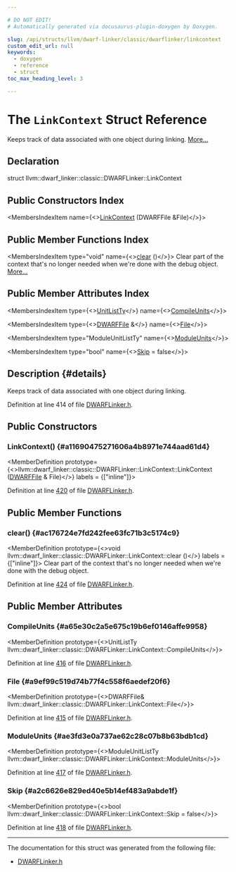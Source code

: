 ```yaml
---

# DO NOT EDIT!
# Automatically generated via docusaurus-plugin-doxygen by Doxygen.

slug: /api/structs/llvm/dwarf-linker/classic/dwarflinker/linkcontext
custom_edit_url: null
keywords:
  - doxygen
  - reference
  - struct
toc_max_heading_level: 3

---
```





# The `LinkContext` Struct Reference

<DoxygenPage pluginConfig={pluginConfig}>

Keeps track of data associated with one object during linking. <a href="#details">More...</a>

## Declaration

<CodeBlock>struct llvm::dwarf_linker::classic::DWARFLinker::LinkContext</CodeBlock>

## Public Constructors Index

<MembersIndex>

<MembersIndexItem
  name={<><a href="#a11690475271606a4b8971e744aad61d4">LinkContext</a> (DWARFFile &amp;File)</>}>
</MembersIndexItem>

</MembersIndex>

## Public Member Functions Index

<MembersIndex>

<MembersIndexItem
  type="void"
  name={<><a href="#ac176724e7fd242fee63fc71b3c5174c9">clear</a> ()</>}>
Clear part of the context that&#39;s no longer needed when we&#39;re done with the debug object. <a href="#ac176724e7fd242fee63fc71b3c5174c9">More...</a>
</MembersIndexItem>

</MembersIndex>

## Public Member Attributes Index

<MembersIndex>

<MembersIndexItem
  type={<><a href="/docs/api/namespaces/llvm/dwarf-linker/classic/#a15dd9ce2c2728a22611f39c0fdfce567">UnitListTy</a></>}
  name={<><a href="#a65e30c2a5e675c19b6ef0146affe9958">CompileUnits</a></>}>
</MembersIndexItem>

<MembersIndexItem
  type={<><a href="/docs/api/classes/llvm/dwarf-linker/dwarffile">DWARFFile</a> &amp;</>}
  name={<><a href="#a9ef99c519d74b77f4c558f6aedef20f6">File</a></>}>
</MembersIndexItem>

<MembersIndexItem
  type="ModuleUnitListTy"
  name={<><a href="#ae3fd3e0a737ae62c28c07b8b63bdb1cd">ModuleUnits</a></>}>
</MembersIndexItem>

<MembersIndexItem
  type="bool"
  name={<><a href="#a2c6626e829ed40e5b14ef483a9abde1f">Skip</a> = false</>}>
</MembersIndexItem>

</MembersIndex>

## Description {#details}

Keeps track of data associated with one object during linking.

Definition at line 414 of file <a href="/docs/api/files/include/include/llvm/include/llvm/dwarflinker/include/llvm/dwarflinker/classic/dwarflinker-h">DWARFLinker.h</a>.

<SectionDefinition>

## Public Constructors

### LinkContext() {#a11690475271606a4b8971e744aad61d4}

<MemberDefinition
  prototype={<>llvm::dwarf&#95;linker::classic::DWARFLinker::LinkContext::LinkContext (<a href="/docs/api/classes/llvm/dwarf-linker/dwarffile">DWARFFile</a> &amp; File)</>}
  labels = {["inline"]}>

Definition at line <a href="/docs/api/files/include/include/llvm/include/llvm/dwarflinker/include/llvm/dwarflinker/classic/dwarflinker-h/#l00420">420</a> of file <a href="/docs/api/files/include/include/llvm/include/llvm/dwarflinker/include/llvm/dwarflinker/classic/dwarflinker-h">DWARFLinker.h</a>.
</MemberDefinition>

</SectionDefinition>

<SectionDefinition>

## Public Member Functions

### clear() {#ac176724e7fd242fee63fc71b3c5174c9}

<MemberDefinition
  prototype={<>void llvm::dwarf&#95;linker::classic::DWARFLinker::LinkContext::clear ()</>}
  labels = {["inline"]}>
Clear part of the context that&#39;s no longer needed when we&#39;re done with the debug object.

Definition at line <a href="/docs/api/files/include/include/llvm/include/llvm/dwarflinker/include/llvm/dwarflinker/classic/dwarflinker-h/#l00424">424</a> of file <a href="/docs/api/files/include/include/llvm/include/llvm/dwarflinker/include/llvm/dwarflinker/classic/dwarflinker-h">DWARFLinker.h</a>.
</MemberDefinition>

</SectionDefinition>

<SectionDefinition>

## Public Member Attributes

### CompileUnits {#a65e30c2a5e675c19b6ef0146affe9958}

<MemberDefinition
  prototype={<>UnitListTy llvm::dwarf&#95;linker::classic::DWARFLinker::LinkContext::CompileUnits</>}>

Definition at line <a href="/docs/api/files/include/include/llvm/include/llvm/dwarflinker/include/llvm/dwarflinker/classic/dwarflinker-h/#l00416">416</a> of file <a href="/docs/api/files/include/include/llvm/include/llvm/dwarflinker/include/llvm/dwarflinker/classic/dwarflinker-h">DWARFLinker.h</a>.
</MemberDefinition>

### File {#a9ef99c519d74b77f4c558f6aedef20f6}

<MemberDefinition
  prototype={<>DWARFFile&amp; llvm::dwarf&#95;linker::classic::DWARFLinker::LinkContext::File</>}>

Definition at line <a href="/docs/api/files/include/include/llvm/include/llvm/dwarflinker/include/llvm/dwarflinker/classic/dwarflinker-h/#l00415">415</a> of file <a href="/docs/api/files/include/include/llvm/include/llvm/dwarflinker/include/llvm/dwarflinker/classic/dwarflinker-h">DWARFLinker.h</a>.
</MemberDefinition>

### ModuleUnits {#ae3fd3e0a737ae62c28c07b8b63bdb1cd}

<MemberDefinition
  prototype={<>ModuleUnitListTy llvm::dwarf&#95;linker::classic::DWARFLinker::LinkContext::ModuleUnits</>}>

Definition at line <a href="/docs/api/files/include/include/llvm/include/llvm/dwarflinker/include/llvm/dwarflinker/classic/dwarflinker-h/#l00417">417</a> of file <a href="/docs/api/files/include/include/llvm/include/llvm/dwarflinker/include/llvm/dwarflinker/classic/dwarflinker-h">DWARFLinker.h</a>.
</MemberDefinition>

### Skip {#a2c6626e829ed40e5b14ef483a9abde1f}

<MemberDefinition
  prototype={<>bool llvm::dwarf&#95;linker::classic::DWARFLinker::LinkContext::Skip = false</>}>

Definition at line <a href="/docs/api/files/include/include/llvm/include/llvm/dwarflinker/include/llvm/dwarflinker/classic/dwarflinker-h/#l00418">418</a> of file <a href="/docs/api/files/include/include/llvm/include/llvm/dwarflinker/include/llvm/dwarflinker/classic/dwarflinker-h">DWARFLinker.h</a>.
</MemberDefinition>

</SectionDefinition>

<hr/>

The documentation for this struct was generated from the following file:

<ul>
<li><a href="/docs/api/files/include/include/llvm/include/llvm/dwarflinker/include/llvm/dwarflinker/classic/dwarflinker-h">DWARFLinker.h</a></li>
</ul>

</DoxygenPage>
